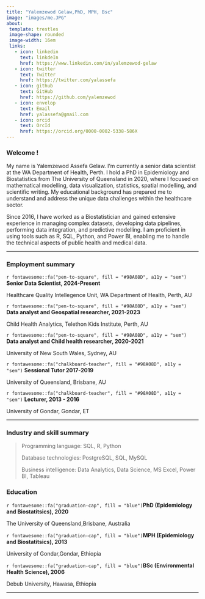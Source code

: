 ---
title: "Yalemzewod Gelaw,PhD, MPH, Bsc"
image: "images/me.JPG"
about: 
 template: trestles
 image-shape: rounded
 image-width: 16em
 links: 
   - icon: linkedin
     text: linkdeIn
     href: https://www.linkedin.com/in/yalemzewod-gelaw
   - icon: twitter
     text: Twitter
     href: https://twitter.com/yalassefa
   - icon: github
     text: GitHub
     href: https://github.com/yalemzewod
   - icon: envelop
     text: Email
     href: yalassefa@gmail.com
   - icon: orcid
     text: OrcId
     href: https://orcid.org/0000-0002-5338-586X
---

### Welcome !

<p class="topbr">

My name is Yalemzewod Assefa Gelaw. I'm currently a senior data scientist at the WA Department of Health, Perth. I hold a PhD in Epidemiology and Biostatistics from The University of Queensland in 2020, where I focused on mathematical modelling, data visualization, statistics, spatial modelling, and scientific writing. My educational background has prepared me to understand and address the unique data challenges within the healthcare sector.

Since 2016, I have worked as a Biostatistician and gained extensive experience in managing complex datasets, developing data pipelines, performing data integration, and predictive modelling. I am proficient in using tools such as R, SQL, Python, and Power BI, enabling me to handle the technical aspects of public health and medical data.

</p>

------------------------------------------------------------------------

### Employment summary

::: topbr
<p class="custom-subtitle">

`r fontawesome::fa("pen-to-square", fill = "#98A08D", a11y = "sem")` 
**Senior Data Scientist, 2024-Present**

</p>

<p class="custom-subtitle2">

Healthcare Quality Intellegence Unit, WA Department of Health, Perth, AU

</p>

<p class="custom-subtitle">

`r fontawesome::fa("pen-to-square", fill = "#98A08D", a11y = "sem")`
**Data analyst and Geospatial researcher, 2021-2023**

</p>

<p class="custom-subtitle2">

Child Health Analytics, Telethon Kids Institute, Perth, AU

</p>

<p class="custom-subtitle">

`r fontawesome::fa("pen-to-square", fill = "#98A08D", a11y = "sem")` 
**Data analyst and Child health researcher, 2020-2021**

</p>

<p class="custom-subtitle2">

University of New South Wales, Sydney, AU

</p>

<p class="custom-subtitle">

`r fontawesome::fa("chalkboard-teacher", fill = "#98A08D", a11y = "sem")` 
**Sessional Tutor 2017-2019**

</p>

<p class="custom-subtitle2">

University of Queensland, Brisbane, AU

</p>

<p class="custom-subtitle">

`r fontawesome::fa("chalkboard-teacher", fill = "#98A08D", a11y = "sem")` 
**Lecturer, 2013 - 2016**

</p>

<p class="custom-subtitle2">

University of Gondar, Gondar, ET

</p>
:::

------------------------------------------------------------------------

### Industry and skill summary

> Programming language: SQL, R, Python
>
> Database technologies: PostgreSQL, SQL, MySQL
>
> Business intelligence: Data Analytics, Data Science, MS Excel, Power BI, Tableau

### Education

::: topbr
<p class="custom-subtitle">

`r fontawesome::fa("graduation-cap", fill = "blue")`**PhD (Epidemiology and Biostatitsics), 2020**

</p>

<p class="custom-subtitle2">

The University of Queensland,Brisbane, Australia

</p>

<p class="custom-subtitle">

`r fontawesome::fa("graduation-cap", fill = "blue")`**MPH (Epidemiology and Biostatitsics), 2013**

</p>

<p class="custom-subtitle2">

University of Gondar,Gondar, Ethiopia

</p>

<p class="custom-subtitle">

`r fontawesome::fa("graduation-cap", fill = "blue")`**BSc (Environmental Health Science), 2006**

</p>

<p class="custom-subtitle2">

Debub University, Hawasa, Ethiopia

</p>
:::

------------------------------------------------------------------------
